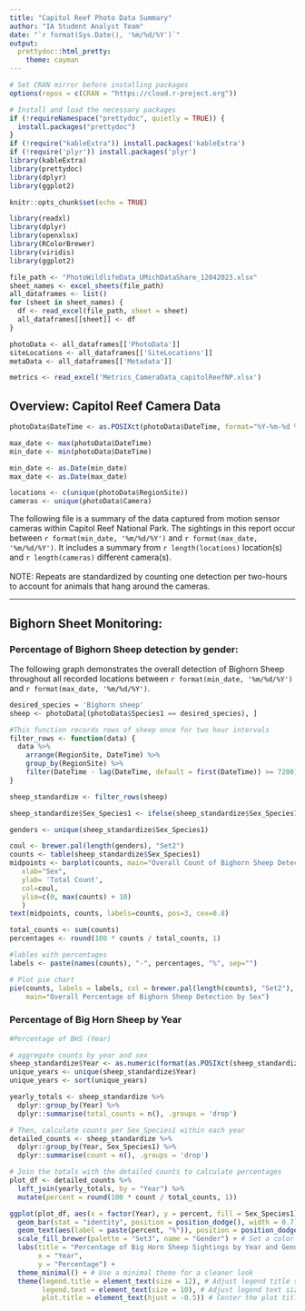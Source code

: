```yaml
---
title: "Capitol Reef Photo Data Summary"
author: "IA Student Analyst Team"
date: "`r format(Sys.Date(), '%m/%d/%Y')`"
output: 
  prettydoc::html_pretty:
    theme: cayman
---
```

```r
# Set CRAN mirror before installing packages
options(repos = c(CRAN = "https://cloud.r-project.org"))

# Install and load the necessary packages
if (!requireNamespace("prettydoc", quietly = TRUE)) {
  install.packages("prettydoc")
}
if (!require("kableExtra")) install.packages('kableExtra')
if (!require('plyr')) install.packages('plyr')
library(kableExtra)
library(prettydoc)
library(dplyr)
library(ggplot2)
```

```r
knitr::opts_chunk$set(echo = TRUE)
```


```r
library(readxl)
library(dplyr)
library(openxlsx)
library(RColorBrewer)
library(viridis)
library(ggplot2)
```

```r
file_path <- "PhotoWildlifeData_UMichDataShare_12042023.xlsx"
sheet_names <- excel_sheets(file_path)
all_dataframes <- list()
for (sheet in sheet_names) {
  df <- read_excel(file_path, sheet = sheet)
  all_dataframes[[sheet]] <- df
}

photoData <- all_dataframes[['PhotoData']]
siteLocations <- all_dataframes[['SiteLocations']]
metaData <- all_dataframes[['Metadata']]

metrics <- read_excel('Metrics_CameraData_capitolReefNP.xlsx')

```
## Overview: Capitol Reef Camera Data
```r
photoData$DateTime <- as.POSIXct(photoData$DateTime, format="%Y-%m-%d %H:%M:%S")

max_date <- max(photoData$DateTime)
min_date <- min(photoData$DateTime)

min_date <- as.Date(min_date)
max_date <- as.Date(max_date)

locations <- c(unique(photoData$RegionSite))
cameras <- unique(photoData$Camera)
```

The following file is a summary of the data captured from motion sensor cameras within Capitol Reef National Park. The sightings in this report occur between `r format(min_date, '%m/%d/%Y')` and `r format(max_date, '%m/%d/%Y')`. It includes a summary from `r length(locations)` location(s) and `r length(cameras)` different camera(s).  
<br>
NOTE: Repeats are standardized by counting one detection per two-hours to account for animals that hang around the cameras.

*** 
## Bighorn Sheet Monitoring:

### Percentage of Bighorn Sheep detection by gender:

The following graph demonstrates the overall detection of Bighorn Sheep throughout all recorded locations between `r format(min_date, '%m/%d/%Y')` and `r format(max_date, '%m/%d/%Y')`. 

```r
desired_species = 'Bighorn sheep'
sheep <- photoData[(photoData$Species1 == desired_species), ]

#This function records rows of sheep once for two hour intervals
filter_rows <- function(data) {
  data %>%
    arrange(RegionSite, DateTime) %>% 
    group_by(RegionSite) %>%           
    filter(DateTime - lag(DateTime, default = first(DateTime)) >= 7200)  # Keep rows with a time difference of at least 2 hours
}

sheep_standardize <- filter_rows(sheep)
```

```r

sheep_standardize$Sex_Species1 <- ifelse(sheep_standardize$Sex_Species1 %in% c('Male', 'Female'), sheep_standardize$Sex_Species1, 'Unknown/Other')

genders <- unique(sheep_standardize$Sex_Species1)


```
```r
coul <- brewer.pal(length(genders), "Set2")
counts <- table(sheep_standardize$Sex_Species1)
midpoints <- barplot(counts, main="Overall Count of Bighorn Sheep Detection by Sex",
   xlab="Sex",
   ylab= 'Total Count',
   col=coul,
   ylim=c(0, max(counts) + 10)
   )
text(midpoints, counts, labels=counts, pos=3, cex=0.8)
```
```r
total_counts <- sum(counts)
percentages <- round(100 * counts / total_counts, 1)

#lables with percentages
labels <- paste(names(counts), "-", percentages, "%", sep="")

# Plot pie chart
pie(counts, labels = labels, col = brewer.pal(length(counts), "Set2"),
    main="Overall Percentage of Bighorn Sheep Detection by Sex")


```

### Percentage of Big Horn Sheep by Year

```r
#Percentage of BHS (Year)

# aggregate counts by year and sex
sheep_standardize$Year <- as.numeric(format(as.POSIXct(sheep_standardize$DateTime, tz = "UTC"), "%Y"))
unique_years <- unique(sheep_standardize$Year)
unique_years <- sort(unique_years)

yearly_totals <- sheep_standardize %>%
  dplyr::group_by(Year) %>%
  dplyr::summarise(total_counts = n(), .groups = 'drop')

# Then, calculate counts per Sex_Species1 within each year
detailed_counts <- sheep_standardize %>%
  dplyr::group_by(Year, Sex_Species1) %>%
  dplyr::summarise(count = n(), .groups = 'drop')

# Join the totals with the detailed counts to calculate percentages
plot_df <- detailed_counts %>%
  left_join(yearly_totals, by = "Year") %>%
  mutate(percent = round(100 * count / total_counts, 1))

ggplot(plot_df, aes(x = factor(Year), y = percent, fill = Sex_Species1)) +
  geom_bar(stat = "identity", position = position_dodge(), width = 0.7) + # Use dodge to place bars side by side
  geom_text(aes(label = paste(percent, "%")), position = position_dodge(width = 0.6), vjust = -0.25, size=3) +
  scale_fill_brewer(palette = "Set3", name = "Gender") + # Set a color palette and name the legend as "Gender"
  labs(title = "Percentage of Big Horn Sheep Sightings by Year and Gender (Parkwide)",
       x = "Year", 
       y = "Percentage") +
  theme_minimal() + # Use a minimal theme for a cleaner look
  theme(legend.title = element_text(size = 12), # Adjust legend title size
        legend.text = element_text(size = 10), # Adjust legend text size
        plot.title = element_text(hjust = -0.5)) # Center the plot title



```


